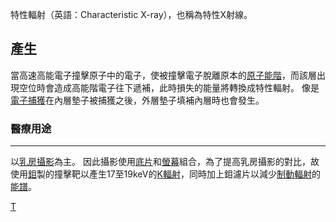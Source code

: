 {{noteTA
|G1=Physics
}}
特性輻射（英語：Characteristic X-ray），也稱為特性X射線。

==產生==
當高速高能電子撞擊原子中的電子，使被撞擊電子脫離原本的[[原子能階|原子能階]]，而該層出現空位時會造成高能階電子往下遞補，此時損失的能量將轉換成特性輻射。
像是[[電子捕獲|電子捕獲]]在內層墊子被捕獲之後，外層墊子填補內層時也會發生。

===醫療用途===
----
以[[乳房攝影|乳房攝影]]為主。
因此攝影使用[[底片|底片]]和[[螢幕|螢幕]]組合，為了提高乳房攝影的對比，故使用[[鉬|鉬]]製的撞擊靶以產生17至19keV的[[K輻射|K輻射]]，同時加上鉬濾片以減少[[制動輻射|制動輻射]]的[[能譜|能譜]]。

[[Category:原子物理学|T]]